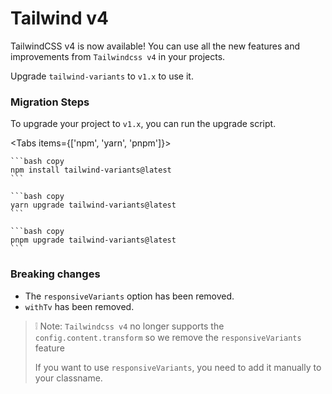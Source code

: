 
# Tailwind v4

TailwindCSS v4 is now available! You can use all the new features and improvements from `Tailwindcss v4` in your projects.

Upgrade `tailwind-variants` to `v1.x` to use it.

### Migration Steps

To upgrade your project to `v1.x`, you can run the upgrade script.

<Tabs items={['npm', 'yarn', 'pnpm']}>
  <Tab>

    ```bash copy
    npm install tailwind-variants@latest
    ```

  </Tab>
  <Tab>

    ```bash copy
    yarn upgrade tailwind-variants@latest
    ```

  </Tab>
  <Tab>

    ```bash copy
    pnpm upgrade tailwind-variants@latest
    ```

  </Tab>
</Tabs>

### Breaking changes

- The `responsiveVariants` option has been removed.
- `withTv` has been removed.

> ❕ Note: `Tailwindcss v4` no longer supports the `config.content.transform` so we remove the `responsiveVariants` feature
> 
> If you want to use `responsiveVariants`, you need to add it manually to your classname.


